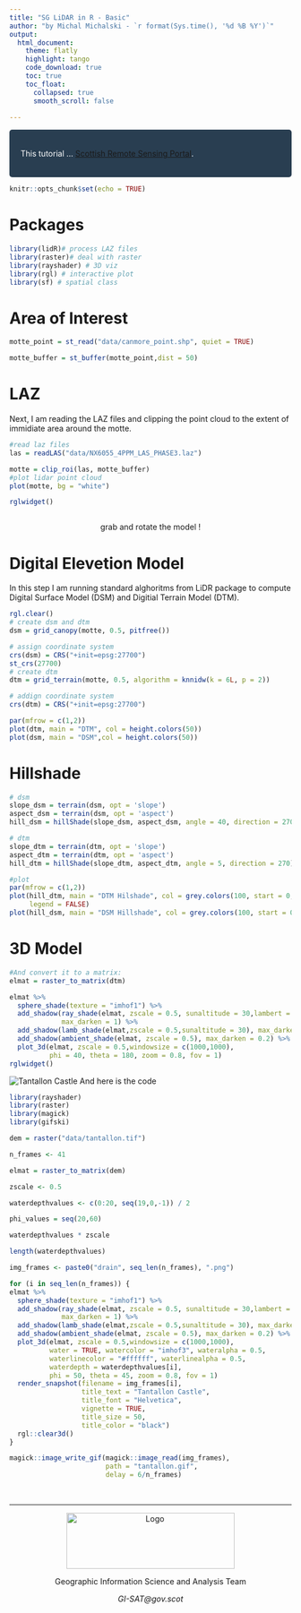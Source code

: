 ```yaml
---
title: "SG LiDAR in R - Basic"
author: "by Michal Michalski - `r format(Sys.time(), '%d %B %Y')`"
output: 
  html_document:
    theme: flatly
    highlight: tango
    code_download: true
    toc: true
    toc_float: 
      collapsed: true
      smooth_scroll: false
  
---
```


<style>

div.blue { color: #FFFFFF ;background-color: #293e51; border-radius: 5px; padding: 20px; }

</style>

<div class = "blue">

This tutorial ... [Scottish Remote Sensing Portal](https://remotesensingdata.gov.scot/).

</div>

```r
knitr::opts_chunk$set(echo = TRUE)
```

# Packages

```r
library(lidR)# process LAZ files
library(raster)# deal with raster
library(rayshader) # 3D viz
library(rgl) # interactive plot
library(sf) # spatial class

```


# Area of Interest

```r
motte_point = st_read("data/canmore_point.shp", quiet = TRUE)

motte_buffer = st_buffer(motte_point,dist = 50)

```

# LAZ

Next, I am reading the LAZ files and clipping the point cloud to the extent of immidiate area around the motte.
```r
#read laz files
las = readLAS("data/NX6055_4PPM_LAS_PHASE3.laz")

motte = clip_roi(las, motte_buffer)
#plot lidar point cloud
plot(motte, bg = "white")

rglwidget()



```

<p style="text-align: center;">grab and rotate the model ! </a></p>

# Digital Elevetion Model

In this step I am running standard alghoritms from LiDR package to compute Digital Surface Model (DSM) and Digitial Terrain Model (DTM).

```r
rgl.clear()
# create dsm and dtm
dsm = grid_canopy(motte, 0.5, pitfree())

# assign coordinate system
crs(dsm) = CRS("+init=epsg:27700")
st_crs(27700)
# create dtm
dtm = grid_terrain(motte, 0.5, algorithm = knnidw(k = 6L, p = 2))

# addign coordinate system
crs(dtm) = CRS("+init=epsg:27700")

par(mfrow = c(1,2))
plot(dtm, main = "DTM", col = height.colors(50))
plot(dsm, main = "DSM",col = height.colors(50))

```

# Hillshade

```r
# dsm
slope_dsm = terrain(dsm, opt = 'slope')
aspect_dsm = terrain(dsm, opt = 'aspect')
hill_dsm = hillShade(slope_dsm, aspect_dsm, angle = 40, direction = 270)

# dtm
slope_dtm = terrain(dtm, opt = 'slope')
aspect_dtm = terrain(dtm, opt = 'aspect')
hill_dtm = hillShade(slope_dtm, aspect_dtm, angle = 5, direction = 270)

#plot
par(mfrow = c(1,2))
plot(hill_dtm, main = "DTM Hilshade", col = grey.colors(100, start = 0, end = 1), 
     legend = FALSE)
plot(hill_dsm, main = "DSM Hillshade", col = grey.colors(100, start = 0, end = 1))
```

# 3D Model

```r
#And convert it to a matrix:
elmat = raster_to_matrix(dtm)

elmat %>%
  sphere_shade(texture = "imhof1") %>%
  add_shadow(ray_shade(elmat, zscale = 0.5, sunaltitude = 30,lambert = TRUE),
             max_darken = 1) %>%
  add_shadow(lamb_shade(elmat,zscale = 0.5,sunaltitude = 30), max_darken = 0.2) %>%
  add_shadow(ambient_shade(elmat, zscale = 0.5), max_darken = 0.2) %>%
  plot_3d(elmat, zscale = 0.5,windowsize = c(1000,1000),
          phi = 40, theta = 180, zoom = 0.8, fov = 1)
rglwidget()
```


![Tantallon Castle](img/tantallon.gif)
And here is the code

```r
library(rayshader)
library(raster)
library(magick)
library(gifski)

dem = raster("data/tantallon.tif")

n_frames <- 41

elmat = raster_to_matrix(dem)

zscale <- 0.5

waterdepthvalues <- c(0:20, seq(19,0,-1)) / 2

phi_values = seq(20,60)

waterdepthvalues * zscale

length(waterdepthvalues)

img_frames <- paste0("drain", seq_len(n_frames), ".png")

for (i in seq_len(n_frames)) {
elmat %>%
  sphere_shade(texture = "imhof1") %>%
  add_shadow(ray_shade(elmat, zscale = 0.5, sunaltitude = 30,lambert = TRUE),
             max_darken = 1) %>%
  add_shadow(lamb_shade(elmat,zscale = 0.5,sunaltitude = 30), max_darken = 0.2) %>%
  add_shadow(ambient_shade(elmat, zscale = 0.5), max_darken = 0.2) %>%
  plot_3d(elmat, zscale = 0.5,windowsize = c(1000,1000),
          water = TRUE, watercolor = "imhof3", wateralpha = 0.5, 
          waterlinecolor = "#ffffff", waterlinealpha = 0.5,
          waterdepth = waterdepthvalues[i],
          phi = 50, theta = 45, zoom = 0.8, fov = 1)
  render_snapshot(filename = img_frames[i],
                  title_text = "Tantallon Castle", 
                  title_font = "Helvetica",
                  vignette = TRUE,
                  title_size = 50,
                  title_color = "black")
  rgl::clear3d()
}

magick::image_write_gif(magick::image_read(img_frames), 
                        path = "tantallon.gif", 
                        delay = 6/n_frames)
```

&nbsp;
<hr />
<center>
<img src="https://remotesensingdata.gov.scot/scotgovlogo.38a73f68.svg" alt = "Logo" width="300" height="100">
</center>
<p style="text-align: center;">Geographic Information Science and Analysis Team</p>
<p style="text-align: center;"><span><em>GI-SAT@gov.scot</em></span></p>
